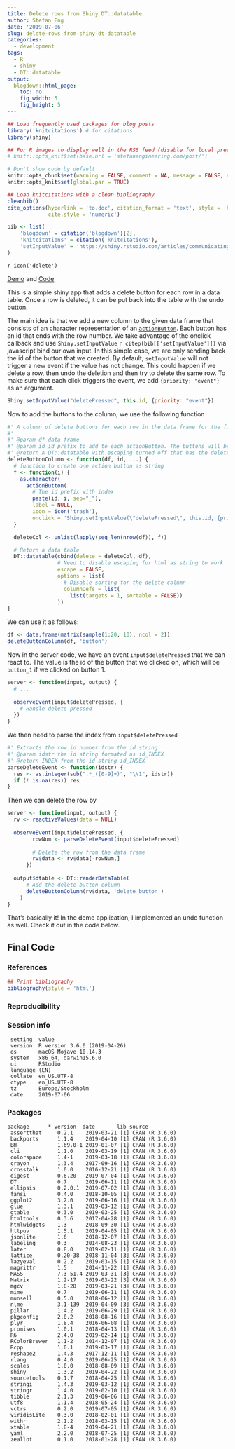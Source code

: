 ```yaml
---
title: Delete rows from Shiny DT::datatable
author: Stefan Eng
date: '2019-07-06'
slug: delete-rows-from-shiny-dt-datatable
categories:
  - development
tags:
  - R
  - shiny
  - DT::datatable
output:
  blogdown::html_page:
    toc: no
    fig_width: 5
    fig_height: 5
---
```



```r
## Load frequently used packages for blog posts
library('knitcitations') # for citations
library(shiny)

## For R images to display well in the RSS feed (disable for local preview)
# knitr::opts_knit$set(base.url = 'stefanengineering.com/post/')

# Don't show code by default
knitr::opts_chunk$set(warning = FALSE, comment = NA, message = FALSE, eval = F)
knitr::opts_knit$set(global.par = TRUE)

## Load knitcitations with a clean bibliography
cleanbib()
cite_options(hyperlink = 'to.doc', citation_format = 'text', style = 'html',
             cite.style = 'numeric')

bib <- list(
    'blogdown' = citation('blogdown')[2],
    'knitcitations' = citation('knitcitations'),
    'setInputValue' = 'https://shiny.rstudio.com/articles/communicating-with-js.html'
)
```

<!-- Strange bug where I need some font-awesome icon on the page or else they don't show up in the table -->
`r icon('delete')`

[Demo](https://stefaneng.shinyapps.io/DeleteRowsDT/) and [Code](https://github.com/stefaneng/Shiny-DeleteRowsDT)

This is a simple shiny app that adds a delete button for each row in a data table.
Once a row is deleted, it can be put back into the table with the undo button.

The main idea is that we add a new column to the given data frame that consists of an character representation of an [`actionButton`](https://shiny.rstudio.com/reference/shiny/latest/actionButton.html).
Each button has an id that ends with the row number.
We take advantage of the onclick callback and use `Shiny.setInputValue` `r citep(bib[['setInputValue']])` via javascript bind our own input.
In this simple case, we are only sending back the id of the button that we created.
By default, `setInputValue` will not trigger a new event if the value has not change.
This could happen if we delete a row, then undo the deletion and then try to delete the same row.
To make sure that each click triggers the event, we add `{priority: "event"}` as an argument.
```js
Shiny.setInputValue("deletePressed", this.id, {priority: "event"})
```

Now to add the buttons to the column, we use the following function

```r
#' A column of delete buttons for each row in the data frame for the first column
#'
#' @param df data frame
#' @param id id prefix to add to each actionButton. The buttons will be id'd as id_INDEX.
#' @return A DT::datatable with escaping turned off that has the delete buttons in the first column and \code{df} in the other
deleteButtonColumn <- function(df, id, ...) {
  # function to create one action button as string
  f <- function(i) {
    as.character(
      actionButton(
        # The id prefix with index
        paste(id, i, sep="_"),
        label = NULL,
        icon = icon('trash'),
        onclick = 'Shiny.setInputValue(\"deletePressed\", this.id, {priority: "event"})'))
  }

  deleteCol <- unlist(lapply(seq_len(nrow(df)), f))

  # Return a data table
  DT::datatable(cbind(delete = deleteCol, df),
                # Need to disable escaping for html as string to work
                escape = FALSE,
                options = list(
                  # Disable sorting for the delete column
                  columnDefs = list(
                    list(targets = 1, sortable = FALSE))
                ))
}
```

We can use it as follows:
```r
df <- data.frame(matrix(sample(1:20, 10), ncol = 2))
deleteButtonColumn(df, 'button')
```

Now in the server code, we have an event `input$deletePressed` that we can react to.
The value is the id of the button that we clicked on, which will be `button_1` if we clicked on button 1.
```r
server <- function(input, output) {
  # ...  
  
  observeEvent(input$deletePressed, {
    # Handle delete pressed
  })
}
```

We then need to parse the index from `input$deletePressed`
```r
#' Extracts the row id number from the id string
#' @param idstr the id string formated as id_INDEX
#' @return INDEX from the id string id_INDEX
parseDeleteEvent <- function(idstr) {
  res <- as.integer(sub(".*_([0-9]+)", "\\1", idstr))
  if (! is.na(res)) res
}
```

Then we can delete the row by
```r
server <- function(input, output) {
  rv <- reactiveValues(data = NULL)
      
  observeEvent(input$deletePressed, {
        rowNum <- parseDeleteEvent(input$deletePressed)
        
        # Delete the row from the data frame
        rv$data <- rv$data[-rowNum,]
      })
  
  output$dtable <- DT::renderDataTable(
      # Add the delete button column
      deleteButtonColumn(rv$data, 'delete_button')
    )
}  
```

That's basically it! In the demo application, I implemented an undo function as well.
Check it out in the code below.

## Final Code

<script src="http://gist-it.appspot.com/https://github.com/stefaneng/Shiny-DeleteRowsDT/blob/master/app.R"></script>

### References

```r
## Print bibliography
bibliography(style = 'html')
```

### Reproducibility

### Session info

```
 setting  value                       
 version  R version 3.6.0 (2019-04-26)
 os       macOS Mojave 10.14.3        
 system   x86_64, darwin15.6.0        
 ui       RStudio                     
 language (EN)                        
 collate  en_US.UTF-8                 
 ctype    en_US.UTF-8                 
 tz       Europe/Stockholm            
 date     2019-07-06     
```

### Packages
```
package      * version  date       lib source        
 assertthat     0.2.1    2019-03-21 [1] CRAN (R 3.6.0)
 backports      1.1.4    2019-04-10 [1] CRAN (R 3.6.0)
 BH             1.69.0-1 2019-01-07 [1] CRAN (R 3.6.0)
 cli            1.1.0    2019-03-19 [1] CRAN (R 3.6.0)
 colorspace     1.4-1    2019-03-18 [1] CRAN (R 3.6.0)
 crayon         1.3.4    2017-09-16 [1] CRAN (R 3.6.0)
 crosstalk      1.0.0    2016-12-21 [1] CRAN (R 3.6.0)
 digest         0.6.20   2019-07-04 [1] CRAN (R 3.6.0)
 DT             0.7      2019-06-11 [1] CRAN (R 3.6.0)
 ellipsis       0.2.0.1  2019-07-02 [1] CRAN (R 3.6.0)
 fansi          0.4.0    2018-10-05 [1] CRAN (R 3.6.0)
 ggplot2        3.2.0    2019-06-16 [1] CRAN (R 3.6.0)
 glue           1.3.1    2019-03-12 [1] CRAN (R 3.6.0)
 gtable         0.3.0    2019-03-25 [1] CRAN (R 3.6.0)
 htmltools      0.3.6    2017-04-28 [1] CRAN (R 3.6.0)
 htmlwidgets    1.3      2018-09-30 [1] CRAN (R 3.6.0)
 httpuv         1.5.1    2019-04-05 [1] CRAN (R 3.6.0)
 jsonlite       1.6      2018-12-07 [1] CRAN (R 3.6.0)
 labeling       0.3      2014-08-23 [1] CRAN (R 3.6.0)
 later          0.8.0    2019-02-11 [1] CRAN (R 3.6.0)
 lattice        0.20-38  2018-11-04 [3] CRAN (R 3.6.0)
 lazyeval       0.2.2    2019-03-15 [1] CRAN (R 3.6.0)
 magrittr       1.5      2014-11-22 [1] CRAN (R 3.6.0)
 MASS           7.3-51.4 2019-03-31 [3] CRAN (R 3.6.0)
 Matrix         1.2-17   2019-03-22 [3] CRAN (R 3.6.0)
 mgcv           1.8-28   2019-03-21 [3] CRAN (R 3.6.0)
 mime           0.7      2019-06-11 [1] CRAN (R 3.6.0)
 munsell        0.5.0    2018-06-12 [1] CRAN (R 3.6.0)
 nlme           3.1-139  2019-04-09 [3] CRAN (R 3.6.0)
 pillar         1.4.2    2019-06-29 [1] CRAN (R 3.6.0)
 pkgconfig      2.0.2    2018-08-16 [1] CRAN (R 3.6.0)
 plyr           1.8.4    2016-06-08 [1] CRAN (R 3.6.0)
 promises       1.0.1    2018-04-13 [1] CRAN (R 3.6.0)
 R6             2.4.0    2019-02-14 [1] CRAN (R 3.6.0)
 RColorBrewer   1.1-2    2014-12-07 [1] CRAN (R 3.6.0)
 Rcpp           1.0.1    2019-03-17 [1] CRAN (R 3.6.0)
 reshape2       1.4.3    2017-12-11 [1] CRAN (R 3.6.0)
 rlang          0.4.0    2019-06-25 [1] CRAN (R 3.6.0)
 scales         1.0.0    2018-08-09 [1] CRAN (R 3.6.0)
 shiny          1.3.2    2019-04-22 [1] CRAN (R 3.6.0)
 sourcetools    0.1.7    2018-04-25 [1] CRAN (R 3.6.0)
 stringi        1.4.3    2019-03-12 [1] CRAN (R 3.6.0)
 stringr        1.4.0    2019-02-10 [1] CRAN (R 3.6.0)
 tibble         2.1.3    2019-06-06 [1] CRAN (R 3.6.0)
 utf8           1.1.4    2018-05-24 [1] CRAN (R 3.6.0)
 vctrs          0.2.0    2019-07-05 [1] CRAN (R 3.6.0)
 viridisLite    0.3.0    2018-02-01 [1] CRAN (R 3.6.0)
 withr          2.1.2    2018-03-15 [1] CRAN (R 3.6.0)
 xtable         1.8-4    2019-04-21 [1] CRAN (R 3.6.0)
 yaml           2.2.0    2018-07-25 [1] CRAN (R 3.6.0)
 zeallot        0.1.0    2018-01-28 [1] CRAN (R 3.6.0)
```
